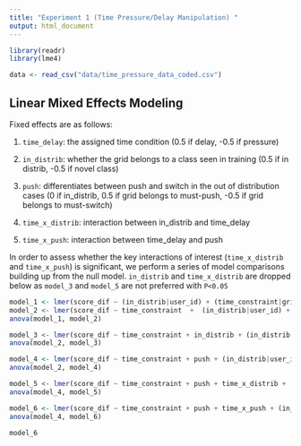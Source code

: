 ```yaml
---
title: "Experiment 1 (Time Pressure/Delay Manipulation) "
output: html_document
---
```


```r
library(readr)
library(lme4)
```

```r
data <- read_csv("data/time_pressure_data_coded.csv")
```

## Linear Mixed Effects Modeling
Fixed effects are as follows:

1. `time_delay`: the assigned time condition (0.5 if delay, -0.5 if pressure)

2. `in_distrib`: whether the grid belongs to a class seen in training (0.5 if in distrib, -0.5 if novel class)

3. `push`: differentiates between push and switch in the out of distribution cases (0 if in_distrib, 0.5 if grid belongs to must-push, -0.5 if grid belongs to must-switch)

4. `time_x_distrib`: interaction between in_distrib and time_delay

5. `time_x_push`: interaction between time_delay and push


In order to assess whether the key interactions of interest (`time_x_distrib` and `time_x_push`) is significant, we perform a series of model comparisons building up from the null model. `in_distrib` and `time_x_distrib` are dropped below as `model_3` and `model_5` are not preferred with `P<0.05`

```r
model_1 <- lmer(score_dif ~ (in_distrib|user_id) + (time_constraint|grid_num), data = data)
model_2 <- lmer(score_dif ~ time_constraint  +  (in_distrib|user_id) + (time_constraint|grid_num), data = data)
anova(model_1, model_2)

model_3 <- lmer(score_dif ~ time_constraint + in_distrib + (in_distrib|user_id) + (time_constraint|grid_num), data = data, control = lmerControl(optimizer ="Nelder_Mead"))
anova(model_2, model_3)

model_4 <- lmer(score_dif ~ time_constraint + push + (in_distrib|user_id) + (time_constraint|grid_num), data = data)
anova(model_2, model_4)

model_5 <- lmer(score_dif ~ time_constraint + push + time_x_distrib +  (in_distrib|user_id) + (time_constraint|grid_num), data = data)
anova(model_4, model_5)

model_6 <- lmer(score_dif ~ time_constraint + push + time_x_push + (in_distrib|user_id) + (time_constraint|grid_num), data = data)
anova(model_4, model_6)

model_6
```


